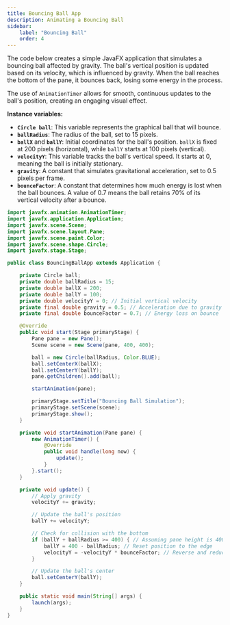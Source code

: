 ```yaml
---
title: Bouncing Ball App 
description: Animating a Bouncing Ball
sidebar:
    label: "Bouncing Ball"
    order: 4
---
```


The code below creates a simple JavaFX application that simulates a bouncing ball affected by gravity. The ball's vertical position is updated based on its velocity, which is influenced by gravity. When the ball reaches the bottom of the pane, it bounces back, losing some energy in the process.   

The use of `AnimationTimer` allows for smooth, continuous updates to the ball's position, creating an engaging visual effect.

**Instance variables:**

- **`Circle ball`**: This variable represents the graphical ball that will bounce.
- **`ballRadius`**: The radius of the ball, set to 15 pixels.
- **`ballX`** and **`ballY`**: Initial coordinates for the ball's position. `ballX` is fixed at 200 pixels (horizontal), while `ballY` starts at 100 pixels (vertical).
- **`velocityY`**: This variable tracks the ball's vertical speed. It starts at 0, meaning the ball is initially stationary.
- **`gravity`**: A constant that simulates gravitational acceleration, set to 0.5 pixels per frame.
- **`bounceFactor`**: A constant that determines how much energy is lost when the ball bounces. A value of 0.7 means the ball retains 70% of its vertical velocity after a bounce.


```java
import javafx.animation.AnimationTimer;
import javafx.application.Application;
import javafx.scene.Scene;
import javafx.scene.layout.Pane;
import javafx.scene.paint.Color;
import javafx.scene.shape.Circle;
import javafx.stage.Stage;

public class BouncingBallApp extends Application {

    private Circle ball;
    private double ballRadius = 15;
    private double ballX = 200;
    private double ballY = 100;
    private double velocityY = 0; // Initial vertical velocity
    private final double gravity = 0.5; // Acceleration due to gravity
    private final double bounceFactor = 0.7; // Energy loss on bounce

    @Override
    public void start(Stage primaryStage) {
        Pane pane = new Pane();
        Scene scene = new Scene(pane, 400, 400);

        ball = new Circle(ballRadius, Color.BLUE);
        ball.setCenterX(ballX);
        ball.setCenterY(ballY);
        pane.getChildren().add(ball);

        startAnimation(pane);

        primaryStage.setTitle("Bouncing Ball Simulation");
        primaryStage.setScene(scene);
        primaryStage.show();
    }

    private void startAnimation(Pane pane) {
        new AnimationTimer() {
            @Override
            public void handle(long now) {
                update();
            }
        }.start();
    }

    private void update() {
        // Apply gravity
        velocityY += gravity;

        // Update the ball's position
        ballY += velocityY;

        // Check for collision with the bottom
        if (ballY + ballRadius >= 400) { // Assuming pane height is 400
            ballY = 400 - ballRadius; // Reset position to the edge
            velocityY = -velocityY * bounceFactor; // Reverse and reduce velocity
        }

        // Update the ball's center
        ball.setCenterY(ballY);
    }

    public static void main(String[] args) {
        launch(args);
    }
}
```
